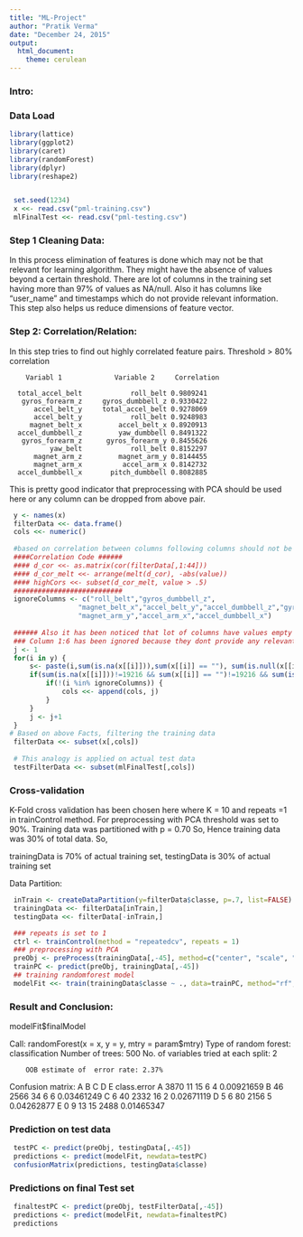 ```yaml
---
title: "ML-Project"
author: "Pratik Verma"
date: "December 24, 2015"
output:
  html_document:
    theme: cerulean
---
```


### Intro:

###  Data Load
```r
library(lattice)
library(ggplot2)
library(caret)
library(randomForest)
library(dplyr)
library(reshape2)


 set.seed(1234)
 x <<- read.csv("pml-training.csv")
 mlFinalTest <<- read.csv("pml-testing.csv")
```


### Step 1  Cleaning Data:

In this process elimination of features is done which may not be that relevant for learning algorithm. They might have the absence of values beyond a certain threshold.
There are lot of columns in the training set having more than 97% of values as NA/null. Also it has columns like "user_name" and timestamps which do not provide relevant information. This step also helps us reduce dimensions of feature vector.

### Step 2: Correlation/Relation:
In this step tries to find out highly correlated feature pairs. Threshold > 80% correlation

        Variabl 1             Variable 2     Correlation

      total_accel_belt            roll_belt 0.9809241
       gyros_forearm_z     gyros_dumbbell_z 0.9330422
          accel_belt_y     total_accel_belt 0.9278069
          accel_belt_y            roll_belt 0.9248983
         magnet_belt_x         accel_belt_x 0.8920913
      accel_dumbbell_z         yaw_dumbbell 0.8491322
       gyros_forearm_z      gyros_forearm_y 0.8455626
              yaw_belt            roll_belt 0.8152297
          magnet_arm_z         magnet_arm_y 0.8144455
          magnet_arm_x          accel_arm_x 0.8142732
      accel_dumbbell_x       pitch_dumbbell 0.8082885

This is pretty good indicator that preprocessing with PCA should be used here or any column can be dropped from above pair.

```r
 y <- names(x)
 filterData <<- data.frame()
 cols <<- numeric()
 
 #based on correlation between columns following columns should not be considered for training
 ####Correlation Code ######
 #### d_cor <<- as.matrix(cor(filterData[,1:44]))
 #### d_cor_melt <<- arrange(melt(d_cor), -abs(value))
 #### highCors <<- subset(d_cor_melt, value > .5)
 ###########################
 ignoreColumns <- c("roll_belt","gyros_dumbbell_z",
                 "magnet_belt_x","accel_belt_y","accel_dumbbell_z","gyros_forearm_y",
                 "magnet_arm_y","accel_arm_x","accel_dumbbell_x")
 
 ###### Also it has been noticed that lot of columns have values empty or NA
 ### Column 1:6 has been ignored because they dont provide any relevant information
 j <- 1
 for(i in y) {
     s<- paste(i,sum(is.na(x[[i]])),sum(x[[i]] == ""), sum(is.null(x[[i]])), sep="  ")
     if(sum(is.na(x[[i]]))!=19216 && sum(x[[i]] == "")!=19216 && sum(is.null(x[[i]]))!=19216 && (j>6)) {
         if(!(i %in% ignoreColumns)) {
             cols <<- append(cols, j)
         }
     }
     j <- j+1
 }
# Based on above Facts, filtering the training data 
 filterData <<- subset(x[,cols])
 
 # This analogy is applied on actual test data
 testFilterData <<- subset(mlFinalTest[,cols])

```


### Cross-validation

K-Fold cross validation has been chosen here where K = 10 and repeats =1 in trainControl method. For preprocessing with PCA threshold was set to 90%.
Training data was partitioned with p = 0.70 So, Hence training data was 30% of total data. So,

trainingData is 70% of actual training set,
testingData is 30% of actual training set

Data Partition:

```r
 inTrain <- createDataPartition(y=filterData$classe, p=.7, list=FALSE)
 trainingData <<- filterData[inTrain,]
 testingData <<- filterData[-inTrain,]
```


```r
 ### repeats is set to 1
 ctrl <- trainControl(method = "repeatedcv", repeats = 1)
 ### preprocessing with PCA 
 preObj <- preProcess(trainingData[,-45], method=c("center", "scale", "pca"), thresh=0.9)
 trainPC <- predict(preObj, trainingData[,-45])
 ## training randomforest model
 modelFit <<- train(trainingData$classe ~ ., data=trainPC, method="rf", trControl=ctrl)
```


### Result and Conclusion:

modelFit$finalModel

Call:
 randomForest(x = x, y = y, mtry = param$mtry) 
               Type of random forest: classification
                     Number of trees: 500
No. of variables tried at each split: 2

        OOB estimate of  error rate: 2.37%
Confusion matrix:
     A    B    C    D    E class.error
A 3870   11   15    6    4  0.00921659
B   46 2566   34    6    6  0.03461249
C    6   40 2332   16    2  0.02671119
D    5    6   80 2156    5  0.04262877
E    0    9   13   15 2488  0.01465347

### Prediction on test data

```r
 testPC <- predict(preObj, testingData[,-45])
 predictions <- predict(modelFit, newdata=testPC)
 confusionMatrix(predictions, testingData$classe)
```


### Predictions on final Test set

```r
 finaltestPC <- predict(preObj, testFilterData[,-45])
 predictions <- predict(modelFit, newdata=finaltestPC)
 predictions

```

